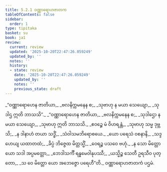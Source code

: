 ```yaml
---
title: 5.2.1 ဝဏ္ဏာရောဟဇာတက
tableOfContents: false
sidebar:
  order: 1
type: tipitaka
basket: su
book: ja1
review:
  current: review
  updated: '2025-10-20T22:47:26.059249'
  updated_by: ''
  notes: ''
  history:
  - state: review
    date: '2025-10-20T22:47:26.059249'
    updated_by: ''
    notes: ''
    previous_state: draft
---
```



<DynamicBreadcrumb />


<ReviewStatus review={frontmatter.review} showDetails={true} />

<HypothesisAnnotation frontmatter={frontmatter} />

<Division number="60" book="ja1" e="ch" v="22" p="127">

<Paragraph number="1217" type="verses" book="ja1">
_“ဝဏ္ဏာရောဟေန ဇာတိယာ,_  
_ဗလနိက္ကမနေန စ;_  
_သုဗာဟု န မယာ သေယျော,_  
_သုဒါဌ ဣတိ ဘာသသိ”._  

</Paragraph>

</Division>
<Division number="61" book="ja1" e="ch" v="22" p="127">

<Paragraph number="1218" type="verses" book="ja1">
_“ဝဏ္ဏာရောဟေန ဇာတိယာ,_  
_ဗလနိက္ကမနေန စ;_  
_သုဒါဌော န မယာ သေယျော,_  
_သုဗာဟု ဣတိ ဘာသသိ._  

</Paragraph>

</Division>
<Division number="62" book="ja1" e="ch" v="22" p="127">

<Paragraph number="1219" type="verses" book="ja1">
_ဧဝဉ္စေ မံ ဝိဟရန္တံ,_  
_သုဗာဟု သမ္မ ဒုဗ္ဘသိ;_  
_န ဒါနာဟံ တယာ သဒ္ဓိံ,_  
_သံဝါသမဘိရောစယေ._  

</Paragraph>

</Division>
<Division number="63" book="ja1" e="ch" v="22" p="127">

<Paragraph number="1220" type="verses" book="ja1">
_ယော ပရေသံ ဝစနာနိ,_  
_သဒ္ဒဟေယျ ယထာတထံ;_  
_ခိပ္ပံ ဘိဇ္ဇေထ မိတ္တသ္မိံ,_  
_ဝေရဉ္စ ပသဝေ ဗဟုံ._  

</Paragraph>

</Division>
<Division number="64" book="ja1" e="ch" v="22" p="128">

<Paragraph number="1221" type="verses" book="ja1">
_န သော မိတ္တော ယော သဒါ အပ္ပမတ္တော,_  
_ဘေဒါသင်္ကီ ရန္ဓမေဝါနုပဿီ;_  
_ယသ္မိဉ္စ သေတီ ဥရသီဝ ပုတ္တော,_  
_သ ဝေ မိတ္တော ယော အဘေဇ္ဇော ပရေဟီ”တိ._  


</Paragraph>
</Division>

<Paragraph number="1222" type="center" book="ja1">
ဝဏ္ဏာရောဟဇာတကံ ပဌမံ.
</Paragraph>